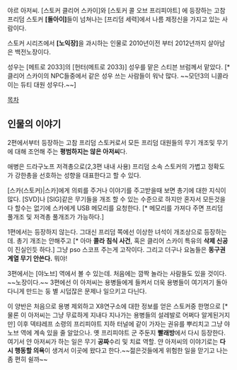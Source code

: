 야르 아저씨. [스토커 클리어 스카이]와 [스토커 콜 오브 프리피야트] 에 등장하는 고참 프리덤 스토커 '''[돌아이]'''들이 넘쳐나는 [프리덤 세력]에서 나름 제정신을 가지고 있는 사람이다.

스토커 시리즈에서 '''[노익장]'''을 과시하는 인물로 2010년이전 부터 2012년까지 살아남은 백전노장이다.

성우는 [메트로 2033]의 [헌터(메트로 2033)] 성우를 맡은 스티븐 브럼께서 맡았다. [* 클리어 스카이의 NPC들중에서 같은 성우 쓰는 사람들이 워낙 많다. ~~모던3의 니콜라이는 듀티 대원 성우다.~~]

[[목차]]

== 인물의 이야기 ==

2편에서부터 등장하는 고참 프리덤 스토커로서 모든 프리덤 대원들의 무기 개조및 무기에 대해 조언해 주는 '''평범하지는 않은 아저씨'''다.

애병은 드라구노프 저격총으로(2,3편 내내 사용) 프리덤 소속 스토커의 가볍고 정확도가 강한총을 선호하는 성향을 대표한다고 할 수 있다. 

[스카(스토커)|스카]에게 의뢰를 주거나 이야기를 주고받을때 보면 총기에 대한 지식이 많다. [SVD]나 [SIG]같은 무기들을 개조 할 수 있는 수준으로 하지만 혼자서 모든것을 다 할수는 없기에 스카에게 USB 메모리를 요청한다. [* 메모리를 가져다 주면 프리덤 풀개조 및 저격총 풀개조가 가능하다.]

1편에서는 등장하지 않는다. 그대신 프리덤 쪽에선 이상한 녀석이 개조상으로 등장하는데. 총기 개조는 안해주고 [* 아마 '''콜라 침식 사건''', 혹은 클리어 스카이 특유의 '''삭제 신공'''이 진실인듯 하다.] 그냥 pso 스코프 주는게 고작이다. 그리고 더구나 요놈들은 '''동구권 계열 무기 안쓴다.''' 뭐야!

3편에서는 [야노브] 역에서 볼 수 있는데. 처음에는 깜짝 놀라는 사람들도 있을 것이다. ~~노장이다.~~ 3편에선 이 아저씨는 용병들에게 들켜서 더욱 용병들이 여기저기 돌아다니게 만드는 둥 별 시덥잖은 문제나 일으키고 다닌다.

이 양반은 처음으로 용병 제외하고 X8연구소에 대한 정보를 얻은 스토커중 한명으로 [* 물론 이 아저씨는 그냥 무료하게 지내다 지나가는 용병들의 설레발로 어쩌다 알게된거지만] 이후 덱탸레프 소령의 프리피야트 지하 터널에 같이 가자는 권유를 뿌리치고 그냥 야노브 역에 계속 있을 줄 알았으나. 옛 프리피야트 군 주둔지 '''빨래방'''에서 다시 등장한다. 여기서 얀 아저씨가 하는 일은 무기 '''공짜'''수리 및 치료 역할. 얀 아저씨의 이야기로는 '''다시 행동할 의욕'''이 생겨서 이곳에 왔다고 한다.~~젊은것들에게 위험한 일을 맏기고 나는 좀 편히 쉴까~~
